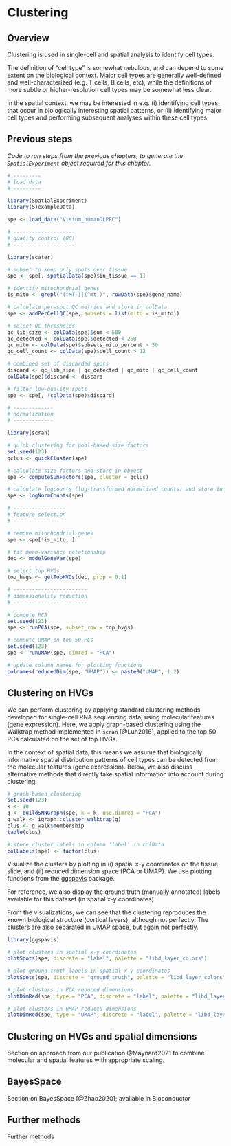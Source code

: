 # Clustering


## Overview

Clustering is used in single-cell and spatial analysis to identify cell types.

The definition of "cell type" is somewhat nebulous, and can depend to some extent on the biological context. Major cell types are generally well-defined and well-characterized (e.g. T cells, B cells, etc), while the definitions of more subtle or higher-resolution cell types may be somewhat less clear.

In the spatial context, we may be interested in e.g. (i) identifying cell types that occur in biologically interesting spatial patterns, or (ii) identifying major cell types and performing subsequent analyses within these cell types.



## Previous steps

*Code to run steps from the previous chapters, to generate the `SpatialExperiment` object required for this chapter.*

```r
# ---------
# load data
# ---------

library(SpatialExperiment)
library(STexampleData)

spe <- load_data("Visium_humanDLPFC")

# --------------------
# quality control (QC)
# --------------------

library(scater)

# subset to keep only spots over tissue
spe <- spe[, spatialData(spe)$in_tissue == 1]

# identify mitochondrial genes
is_mito <- grepl("(^MT-)|(^mt-)", rowData(spe)$gene_name)

# calculate per-spot QC metrics and store in colData
spe <- addPerCellQC(spe, subsets = list(mito = is_mito))

# select QC thresholds
qc_lib_size <- colData(spe)$sum < 500
qc_detected <- colData(spe)$detected < 250
qc_mito <- colData(spe)$subsets_mito_percent > 30
qc_cell_count <- colData(spe)$cell_count > 12

# combined set of discarded spots
discard <- qc_lib_size | qc_detected | qc_mito | qc_cell_count
colData(spe)$discard <- discard

# filter low-quality spots
spe <- spe[, !colData(spe)$discard]

# -------------
# normalization
# -------------

library(scran)

# quick clustering for pool-based size factors
set.seed(123)
qclus <- quickCluster(spe)

# calculate size factors and store in object
spe <- computeSumFactors(spe, cluster = qclus)

# calculate logcounts (log-transformed normalized counts) and store in object
spe <- logNormCounts(spe)

# -----------------
# feature selection
# -----------------

# remove mitochondrial genes
spe <- spe[!is_mito, ]

# fit mean-variance relationship
dec <- modelGeneVar(spe)

# select top HVGs
top_hvgs <- getTopHVGs(dec, prop = 0.1)

# ------------------------
# dimensionality reduction
# ------------------------

# compute PCA
set.seed(123)
spe <- runPCA(spe, subset_row = top_hvgs)

# compute UMAP on top 50 PCs
set.seed(123)
spe <- runUMAP(spe, dimred = "PCA")

# update column names for plotting functions
colnames(reducedDim(spe, "UMAP")) <- paste0("UMAP", 1:2)
```



## Clustering on HVGs

We can perform clustering by applying standard clustering methods developed for single-cell RNA sequencing data, using molecular features (gene expression). Here, we apply graph-based clustering using the Walktrap method implemented in `scran` [@Lun2016], applied to the top 50 PCs calculated on the set of top HVGs.

In the context of spatial data, this means we assume that biologically informative spatial distribution patterns of cell types can be detected from the molecular features (gene expression). Below, we also discuss alternative methods that directly take spatial information into account during clustering.

```r
# graph-based clustering
set.seed(123)
k <- 10
g <- buildSNNGraph(spe, k = k, use.dimred = "PCA")
g_walk <- igraph::cluster_walktrap(g)
clus <- g_walk$membership
table(clus)

# store cluster labels in column 'label' in colData
colLabels(spe) <- factor(clus)
```


Visualize the clusters by plotting in (i) spatial x-y coordinates on the tissue slide, and (ii) reduced dimension space (PCA or UMAP). We use plotting functions from the [ggspavis](https://github.com/lmweber/ggpavis) package.

For reference, we also display the ground truth (manually annotated) labels available for this dataset (in spatial x-y coordinates).

From the visualizations, we can see that the clustering reproduces the known biological structure (cortical layers), although not perfectly. The clusters are also separated in UMAP space, but again not perfectly.

```r
library(ggspavis)

# plot clusters in spatial x-y coordinates
plotSpots(spe, discrete = "label", palette = "libd_layer_colors")

# plot ground truth labels in spatial x-y coordinates
plotSpots(spe, discrete = "ground_truth", palette = "libd_layer_colors")

# plot clusters in PCA reduced dimensions
plotDimRed(spe, type = "PCA", discrete = "label", palette = "libd_layer_colors")

# plot clusters in UMAP reduced dimensions
plotDimRed(spe, type = "UMAP", discrete = "label", palette = "libd_layer_colors")
```



## Clustering on HVGs and spatial dimensions

Section on approach from our publication @Maynard2021 to combine molecular and spatial features with appropriate scaling.



## BayesSpace

Section on BayesSpace [@Zhao2020]; available in Bioconductor



## Further methods

Further methods


